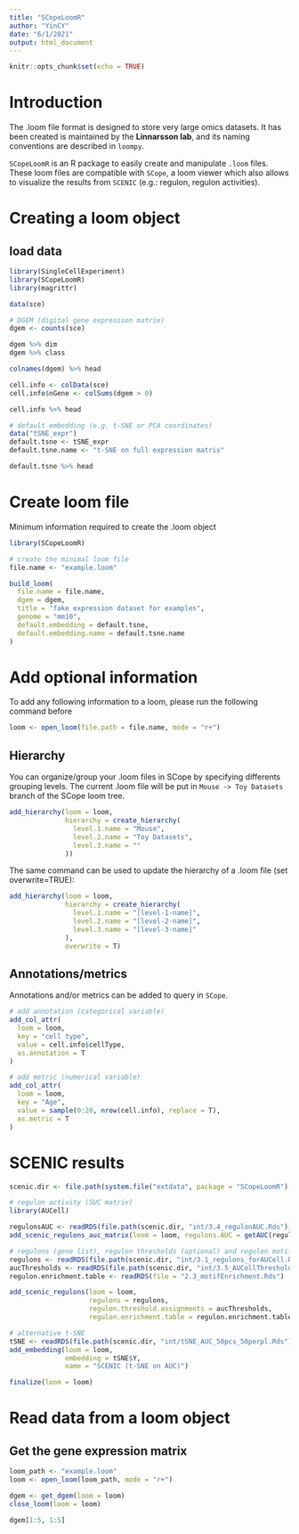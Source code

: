 ```yaml
---
title: "SCopeLoomR"
author: "YinCY"
date: "6/1/2021"
output: html_document
---
```


```r
knitr::opts_chunk$set(echo = TRUE)
```

# Introduction
The .loom file format is designed to store very large omics datasets. It has been created is maintained by the **Linnarsson lab**, and its naming conventions are described in `loompy`.

`SCopeLoomR` is an R package to easily create and manipulate `.loom` files. These loom files are compatible with `SCope`, a loom viewer which also allows to visualize the results from `SCENIC` (e.g.: regulon, regulon activities).  

# Creating a loom object
## load data
```r
library(SingleCellExperiment)
library(SCopeLoomR)
library(magrittr)

data(sce)

# DGEM (digital gene expression matrix)
dgem <- counts(sce)

dgem %>% dim
dgem %>% class
```

```r
colnames(dgem) %>% head
```


```r
cell.info <- colData(sce)
cell.info$nGene <- colSums(dgem > 0)

cell.info %>% head
```

```r
# default embedding (e.g. t-SNE or PCA coordinates)
data("tSNE_expr")
default.tsne <- tSNE_expr
default.tsne.name <- "t-SNE on full expression matrix"

default.tsne %>% head
```

# Create loom file
Minimum information required to create the .loom object

```r
library(SCopeLoomR)

# create the minimal loom file
file.name <- "example.loom"

build_loom(
  file.name = file.name, 
  dgem = dgem, 
  title = "fake expression dataset for examples", 
  genome = "mm10", 
  default.embedding = default.tsne, 
  default.embedding.name = default.tsne.name
)
```

# Add optional information
To add any following information to a loom, please run the following command before

```r
loom <- open_loom(file.path = file.name, mode = "r+")
```

## Hierarchy
You can organize/group your .loom files in SCope by specifying differents grouping levels. The current .loom file will be put in `Mouse -> Toy Datasets` branch of the SCope loom tree.  

```r
add_hierarchy(loom = loom, 
              hierarchy = create_hierarchy(
                level.1.name = "Mouse", 
                level.2.name = "Toy Datasets", 
                level.3.name = ""
              ))
```


The same command can be used to update the hierarchy of a .loom file (set overwrite=TRUE):
```r
add_hierarchy(loom = loom, 
              hierarchy = create_hierarchy(
                level.1.name = "[level-1-name]", 
                level.2.name = "[level-2-name]", 
                level.3.name = "[level-3-name]"
              ), 
              overwrite = T)
```


## Annotations/metrics
Annotations and/or metrics can be added to query in `SCope`.  

```r
# add annotation (categorical variable)
add_col_attr(
  loom = loom, 
  key = "cell type", 
  value = cell.info$cellType, 
  as.annotation = T
)

# add metric (numerical variable)
add_col_attr(
  loom = loom, 
  key = "Age", 
  value = sample(0:20, nrow(cell.info), replace = T), 
  as.metric = T
)
```


# SCENIC results
```r
scenic.dir <- file.path(system.file("extdata", package = "SCopeLoomR"), "SCENIC_fakeOutput/")

# regulon activity (SUC matrix)
library(AUCell)

regulonsAUC <- readRDS(file.path(scenic.dir, "int/3.4_regulonAUC.Rds"))
add_scenic_regulons_auc_matrix(loom = loom, regulons.AUC = getAUC(regulonsAUC))

# regulons (gene list), regulon thresholds (optional) and regulon motifs (optional)
regulons <- readRDS(file.path(scenic.dir, "int/3.1_regulons_forAUCell.Rds"))
aucThresholds <- readRDS(file.path(scenic.dir, "int/3.5_AUCellThresholds.Rds"))
regulon.enrichment.table <- readRDS(file = "2.3_motifEnrichment.Rds")

add_scenic_regulons(loom = loom, 
                    regulons = regulons, 
                    regulon.threshold.assignments = aucThresholds, 
                    regulon.enrichment.table = regulon.enrichment.table)

# alternative t-SNE
tSNE <- readRDS(file.path(scenic.dir, "int/tSNE_AUC_50pcs_50perpl.Rds"))
add_embedding(loom = loom, 
              embedding = tSNE$Y, 
              name = "SCENIC (t-SNE on AUC)")
```

```r
finalize(loom = loom)
```


# Read data from a loom object
## Get the gene expression matrix
```r
loom_path <- "example.loom"
loom <- open_loom(loom_path, mode = "r+")
```

```r
dgem <- get_dgem(loom = loom)
close_loom(loom = loom)

dgem[1:5, 1:5]
```






